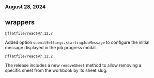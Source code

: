 ### August 28, 2024
## wrappers

`@flatfile/react@7.12.7`

Added option `submitSettings.startingJobMessage` to configure the initial message displayed in the job progress modal.
   
`@flatfile/react@7.12.2`

The release includes a new `removeSheet` method to allow removing a specific sheet from the workbook by its sheet slug.
